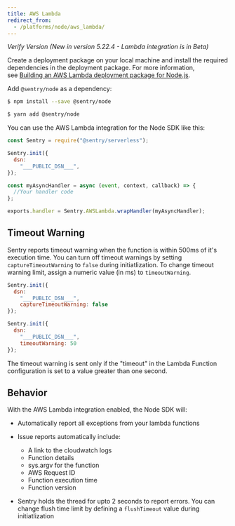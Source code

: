 ```yaml
---
title: AWS Lambda
redirect_from:
  - /platforms/node/aws_lambda/
---
```


*Verify Version*
_(New in version 5.22.4 - Lambda integration is in Beta)_

Create a deployment package on your local machine and install the required dependencies in the deployment package. For more information, see [Building an AWS Lambda deployment package for Node.js](https://aws.amazon.com/premiumsupport/knowledge-center/lambda-deployment-package-nodejs/).

Add `@sentry/node` as a dependency:

```bash {tabTitle:npm}
$ npm install --save @sentry/node
```

```bash {tabTitle:Yarn}
$ yarn add @sentry/node
```

You can use the AWS Lambda integration for the Node SDK like this:

```javascript
const Sentry = require("@sentry/serverless");

Sentry.init({
  dsn:
    "___PUBLIC_DSN___",
});

const myAsyncHandler = async (event, context, callback) => {
  //Your handler code
};

exports.handler = Sentry.AWSLambda.wrapHandler(myAsyncHandler);
```

<!-- TODO-ADD-VERIFICATION-EXAMPLE -->

## Timeout Warning

Sentry reports timeout warning when the function is within 500ms of it's execution time. You can turn off timeout warnings by setting `captureTimeoutWarning` to `false` during initiatlization. To change timeout warning limit, assign a numeric value (in ms) to `timeoutWarning`.

```javascript {tabTitle:captumeTimeoutWarning}
Sentry.init({
  dsn:
    "___PUBLIC_DSN___",
    captureTimeoutWarning: false
});
```

```javascript {tabTitle:timeoutWarning}
Sentry.init({
  dsn:
    "___PUBLIC_DSN___",
    timeoutWarning: 50
});
```

The timeout warning is sent only if the "timeout" in the Lambda Function configuration is set to a value greater than one second.


## Behavior

With the AWS Lambda integration enabled, the Node SDK will:

- Automatically report all exceptions from your lambda functions
- Issue reports automatically include:

  - A link to the cloudwatch logs
  - Function details
  - sys.argv for the function
  - AWS Request ID
  - Function execution time
  - Function version

- Sentry holds the thread for upto 2 seconds to report errors. You can change flush time limit by defining a `flushTimeout` value during initiatlization
